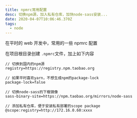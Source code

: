 ```yaml
---
title: npmrc常用配置
desc: 切换npm源，加入私有仓库，加快node-sass安装...
date: 2020-04-07T10:06:46.370Z
tags:
  - node
---
```


在平时的 web 开发中，常用的一些 npmrc 配置

在项目根目录创建 `.npmrc`文件，加上如下内容

```shell
// 切换到国内的npm源
registry=https://registry.npm.taobao.org

// 如果平时喜欢yarn，不想生成npm的package-lock
package-lock=false

// 切换node-sass的下载镜像
sass-binary-site=https://npm.taobao.org/mirrors/node-sass

// 添加私有仓库，便于安装私有部署的scope package
@scope:registry=http://172.16.0.60:xxxx

```
